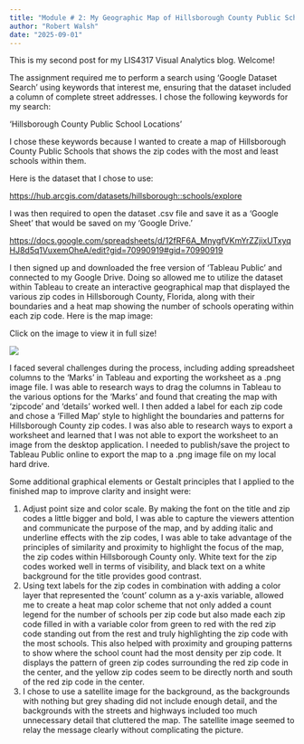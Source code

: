 ```yaml
---
title: "Module # 2: My Geographic Map of Hillsborough County Public Schools by Zipcode"
author: "Robert Walsh"
date: "2025-09-01"
---
```


This is my second post for my LIS4317 Visual Analytics blog. Welcome!

The assignment required me to perform a search using 'Google Dataset Search' using keywords that interest me, ensuring that the dataset included a column of complete street addresses. I chose the following keywords for my search:

'Hillsborough County Public School Locations'

I chose these keywords because I wanted to create a map of Hillsborough County Public Schools that shows the zip codes with the most and least schools within them.

Here is the dataset that I chose to use:

<https://hub.arcgis.com/datasets/hillsborough::schools/explore>

I was then required to open the dataset .csv file and save it as a 'Google Sheet' that would be saved on my 'Google Drive.'

<https://docs.google.com/spreadsheets/d/12fRF6A_MnygfVKmYrZZjixUTxyqHJ8d5q1VuxemOheA/edit?gid=70990919#gid=70990919>

I then signed up and downloaded the free version of 'Tableau Public' and connected to my Google Drive. Doing so allowed me to utilize the dataset within Tableau to create an interactive geographical map that displayed the various zip codes in Hillsborough County, Florida, along with their boundaries and a heat map showing the number of schools operating within each zip code. Here is the map image:

Click on the image to view it in full size!

[![](Sheet 1.png)](Sheet 1.png)

I faced several challenges during the process, including adding spreadsheet columns to the 'Marks' in Tableau and exporting the worksheet as a .png image file. I was able to research ways to drag the columns in Tableau to the various options for the 'Marks' and found that creating the map with 'zipcode' and 'details' worked well. I then added a label for each zip code and chose a 'Filled Map' style to highlight the boundaries and patterns for Hillsborough County zip codes. I was also able to research ways to export a worksheet and learned that I was not able to export the worksheet to an image from the desktop application. I needed to publish/save the project to Tableau Public online to export the map to a .png image file on my local hard drive.

Some additional graphical elements or Gestalt principles that I applied to the finished map to improve clarity and insight were:

1.  Adjust point size and color scale. By making the font on the title and zip codes a little bigger and bold, I was able to capture the viewers attention and communicate the purpose of the map, and by adding italic and underline effects with the zip codes, I was able to take advantage of the principles of similarity and proximity to highlight the focus of the map, the zip codes within Hillsborough County only. White text for the zip codes worked well in terms of visibility, and black text on a white background for the title provides good contrast.
2.  Using text labels for the zip codes in combination with adding a color layer that represented the 'count' column as a y-axis variable, allowed me to create a heat map color scheme that not only added a count legend for the number of schools per zip code but also made each zip code filled in with a variable color from green to red with the red zip code standing out from the rest and truly highlighting the zip code with the most schools. This also helped with proximity and grouping patterns to show where the school count had the most density per zip code. It displays the pattern of green zip codes surrounding the red zip code in the center, and the yellow zip codes seem to be directly north and south of the red zip code in the center.
3.  I chose to use a satellite image for the background, as the backgrounds with nothing but grey shading did not include enough detail, and the backgrounds with the streets and highways included too much unnecessary detail that cluttered the map. The satellite image seemed to relay the message clearly without complicating the picture.
